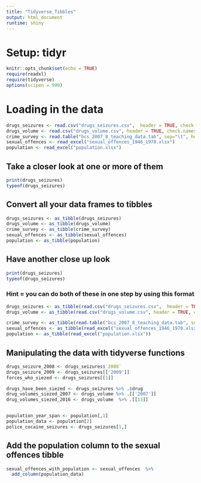 ---
title: "Tidyverse_Tibbles"
output: html_document
runtime: shiny
---
# Setup: tidyr #

```{r setup, include=FALSE}
knitr::opts_chunk$set(echo = TRUE)
require(readxl)
require(tidyverse)
options(scipen = 999) 

```


# Loading in the data #
```{r read in basic style}
drugs_seizures <- read.csv("drugs_seizures.csv",  header = TRUE, check.names=FALSE, fileEncoding="UTF-8-BOM")
drugs_volume <- read.csv("drugs_volume.csv", header = TRUE, check.names=FALSE, fileEncoding="UTF-8-BOM")
crime_survey <- read.table("bcs_2007_8_teaching_data.tab", sep="\t", header=TRUE)
sexual_offences <- read_excel("sexual_offences_1946_1970.xlsx")
population <- read_excel("population.xlsx")
```

## Take a closer look at one or more of them ##
```{r checking}
print(drugs_seizures)
typeof(drugs_seizures)
```

## Convert all your data frames to tibbles ##
```{r convert to tibbles}
drugs_seizures <- as_tibble(drugs_seizures)
drugs_volume <- as_tibble(drugs_volume)
crime_survey <- as_tibble(crime_survey)
sexual_offences <- as_tibble(sexual_offences)
population <- as_tibble(population)

```

## Have another close up look ##
```{r checking again post-tibblization}
print(drugs_seizures)
typeof(drugs_seizures)
```

### Hint = you can do both of these in one step by using this format###
```{r read in advanced}
drugs_seizures <- as_tibble(read.csv("drugs_seizures.csv",  header = TRUE, check.names=FALSE, fileEncoding="UTF-8-BOM"))
drugs_volume <- as_tibble(read.csv("drugs_volume.csv", header = TRUE, check.names=FALSE, fileEncoding="UTF-8-BOM"))

crime_survey <- as_tibble(read.table("bcs_2007_8_teaching_data.tab", sep="\t", header=TRUE))
sexual_offences <- as_tibble(read_excel("sexual_offences_1946_1970.xlsx"))
population <- as_tibble(read_excel("population.xlsx"))

```

## Manipulating the data with tidyverse functions ##
```{r examine column data as values}
drugs_seizure_2008 <- drugs_seizures$`2008`
drugs_seizure_2009 <- drugs_seizures[['2009']]
forces_who_siezed <- drugs_seizures[[1]]

drugs_have_been_siezed <- drugs_seizures %>% .$drug
drug_volumes_siezed_2007 <- drugs_volume %>% .[['2007']] 
drug_volumes_siezed_2016 <- drugs_volume  %>% .[[13]]


population_year_span <- population[,1]
population_data <- population[2]
police_cocaine_seizures <- drugs_seizures[1,]

```

## Add the population column to the sexual offences tibble

```{r extract the population column from the population tibble and add it to the sexual offences tibble}
sexual_offences_with_population <- sexual_offences  %>%
  add_column(population_data)

```
